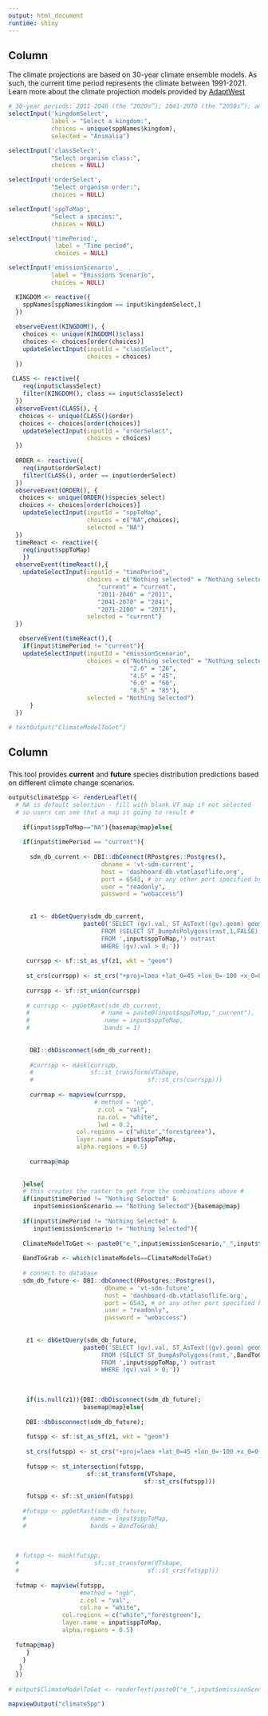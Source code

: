 ```yaml
---
output: html_document
runtime: shiny
---
```

## Column {.sidebar}

The climate projections are based on 30-year climate ensemble
models. As such, the current time period represents the climate between
1991-2021. Learn more about the climate projection models provided by
<a href="https://adaptwest.databasin.org/pages/adaptwest-climatena/" target="blank">AdaptWest</a>

```r
# 30-year periods: 2011-2040 (the “2020s”); 2041-2070 (the “2050s”); and 2071-2100 (the “2080s”). 
selectInput('kingdomSelect',
            label = "Select a kingdom:",
            choices = unique(sppNames$kingdom),
            selected = "Animalia")

selectInput('classSelect',
            "Select organism class:",
            choices = NULL)

selectInput('orderSelect',
            "Select organism order:",
            choices = NULL)

selectInput('sppToMap',
            "Select a species:",
            choices = NULL)

selectInput('timePeriod',
             label = "Time period",
             choices = NULL)

selectInput('emissionScenario',
            label = "Emissions Scenario",
            choices = NULL)

  KINGDOM <- reactive({
    sppNames[sppNames$kingdom == input$kingdomSelect,]
  })
  
  observeEvent(KINGDOM(), {
    choices <- unique(KINGDOM()$class)
    choices <- choices[order(choices)]
    updateSelectInput(inputId = "classSelect",
                      choices = choices) 
  })
  
 CLASS <- reactive({
    req(input$classSelect)
    filter(KINGDOM(), class == input$classSelect)
  })
  observeEvent(CLASS(), {
   choices <- unique(CLASS()$order)
   choices <- choices[order(choices)]
    updateSelectInput(inputId = "orderSelect",
                      choices = choices)
  })
  
  ORDER <- reactive({
    req(input$orderSelect)
    filter(CLASS(), order == input$orderSelect)
  })
  observeEvent(ORDER(), {
   choices <- unique(ORDER()$species_select)
   choices <- choices[order(choices)]
    updateSelectInput(inputId = "sppToMap",
                      choices = c("NA",choices),
                      selected = "NA")
  })
  timeReact <- reactive({
    req(input$sppToMap)
    })
  observeEvent(timeReact(),{
    updateSelectInput(inputId = "timePeriod",
                      choices = c("Nothing selected" = "Nothing selected",
                         "current" = "current",
                         "2011-2040" = "2011",
                         "2041-2070" = "2041",
                         "2071-2100" = "2071"),
                      selected = "current")
  })

   observeEvent(timeReact(),{
    if(input$timePeriod != "current"){
    updateSelectInput(inputId = "emissionScenario",
                      choices = c("Nothing selected" = "Nothing selected",
                                  "2.6" = "26",
                                  "4.5" = "45",
                                  "6.0" = "60",
                                  "8.5" = "85"),
                      selected = "Nothing Selected")
      }
  })

# textOutput("ClimateModelToGet")


```

## Column {data-width="800"}

### 
This tool provides <b>current</b> and <b>future</b>
species distribution predictions based on different climate
change scenarios. 

```r
output$climateSpp <- renderLeaflet({
  # NA is default selection - fill with blank VT map if not selected 
  # so users can see that a map is going to result #
  
    if(input$sppToMap=="NA"){basemap@map}else{
    
    if(input$timePeriod == "current"){
      
      sdm_db_current <- DBI::dbConnect(RPostgres::Postgres(),
                          dbname = 'vt-sdm-current',
                          host = 'dashboard-db.vtatlasoflife.org',
                          port = 6543, # or any other port specified by your DBA
                          user = "readonly",
                          password = "webaccess")
      
      
      z1 <- dbGetQuery(sdm_db_current,
                     paste0('SELECT (gv).val, ST_AsText((gv).geom) geom
                          FROM (SELECT ST_DumpAsPolygons(rast,1,FALSE) gv
                          FROM ',input$sppToMap,') outrast
                          WHERE (gv).val > 0;'))
      
     currspp <- sf::st_as_sf(z1, wkt = "geom")
     
     st_crs(currspp) <- st_crs("+proj=laea +lat_0=45 +lon_0=-100 +x_0=0 +y_0=0 +datum=WGS84 +units=m +no_defs")
     
     currspp <- sf::st_union(currspp)
     
     # currspp <- pgGetRast(sdm_db_current,
     #                    # name = paste0(input$sppToMap,"_current"),
     #                     name = input$sppToMap,
     #                     bands = 1)
      
      
      DBI::dbDisconnect(sdm_db_current);
      
      #currspp <- mask(currspp, 
      #                sf::st_transform(VTshape, 
      #                                sf::st_crs(currspp)))
      
      currmap <- mapview(currspp,
                        # method = "ngb",
                         z.col = "val",
                         na.col = "white",
                         lwd = 0.2,
                   col.regions = c("white","forestgreen"),
                   layer.name = input$sppToMap,
                   alpha.regions = 0.5)
      
      currmap@map
      
      
    }else{
    # this creates the raster to get from the combinations above #
    if(input$timePeriod != "Nothing Selected" & 
       input$emissionScenario == "Nothing Selected"){basemap@map}
      
    if(input$timePeriod != "Nothing Selected" &
       input$emissionScenario != "Nothing Selected"){
      
    ClimateModelToGet <- paste0("e_",input$emissionScenario,"_",input$timePeriod)
    
    BandToGrab <- which(climateModels==ClimateModelToGet)
    
    # connect to database 
    sdm_db_future <- DBI::dbConnect(RPostgres::Postgres(),
                           dbname = 'vt-sdm-future',
                           host = 'dashboard-db.vtatlasoflife.org',
                           port = 6543, # or any other port specified by your DBA
                           user = "readonly",
                           password = "webaccess")
    
     
     z1 <- dbGetQuery(sdm_db_future,
                     paste0('SELECT (gv).val, ST_AsText((gv).geom) geom
                          FROM (SELECT ST_DumpAsPolygons(rast,',BandToGrab,'1,FALSE) gv
                          FROM ',input$sppToMap,') outrast
                          WHERE (gv).val > 0;'))
     
     
     
     if(is.null(z1)){DBI::dbDisconnect(sdm_db_future);
                     basemap@map}else{
                       
     DBI::dbDisconnect(sdm_db_future);   
                       
     futspp <- sf::st_as_sf(z1, wkt = "geom")
     
     st_crs(futspp) <- st_crs("+proj=laea +lat_0=45 +lon_0=-100 +x_0=0 +y_0=0 +datum=WGS84 +units=m +no_defs")
     
     futspp <- st_intersection(futspp,
                      sf::st_transform(VTshape, 
                                      sf::st_crs(futspp)))
     
     futspp <- sf::st_union(futspp)
     
    #futspp <- pgGetRast(sdm_db_future,
    #                  name = input$sppToMap,
    #                  bands = BandToGrab)
  
    
  
  # futspp <- mask(futspp, 
  #                     sf::st_transform(VTshape, 
  #                                    sf::st_crs(futspp)))
  
  futmap <- mapview(futspp,
                    #method = "ngb",
                    z.col = "val",
                    col.na = "white",
               col.regions = c("white","forestgreen"),
               layer.name = input$sppToMap,
               alpha.regions = 0.5)
  
  futmap@map} 
     }
    }
   }
  }) 
  
# output$ClimateModelToGet <- renderText(paste0("e_",input$emissionScenario,"_",input$timePeriod))
```

```r
mapviewOutput("climateSpp")
```
